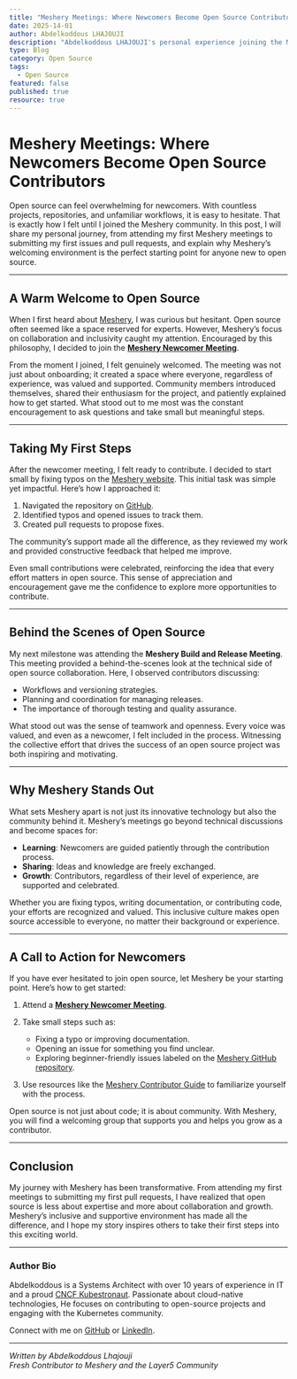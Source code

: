 ```yaml
---
title: "Meshery Meetings: Where Newcomers Become Open Source Contributors"
date: 2025-14-01
author: Abdelkoddous LHAJOUJI
description: "Abdelkoddous LHAJOUJI's personal experience joining the Meshery community and creating his first issues and PRs"
type: Blog
category: Open Source
tags:
  - Open Source
featured: false
published: true
resource: true
---
```



<BlogWrapper>

# Meshery Meetings: Where Newcomers Become Open Source Contributors

Open source can feel overwhelming for newcomers. With countless projects, repositories, and unfamiliar workflows, it is easy to hesitate. That is exactly how I felt until I joined the Meshery community. In this post, I will share my personal journey, from attending my first Meshery meetings to submitting my first issues and pull requests, and explain why Meshery’s welcoming environment is the perfect starting point for anyone new to open source.

---

## A Warm Welcome to Open Source

When I first heard about [Meshery](https://meshery.io), I was curious but hesitant. Open source often seemed like a space reserved for experts. However, Meshery’s focus on collaboration and inclusivity caught my attention. Encouraged by this philosophy, I decided to join the **[Meshery Newcomer Meeting](https://docs.meshery.io/project/contributing#community-meetings)**.

From the moment I joined, I felt genuinely welcomed. The meeting was not just about onboarding; it created a space where everyone, regardless of experience, was valued and supported. Community members introduced themselves, shared their enthusiasm for the project, and patiently explained how to get started. What stood out to me most was the constant encouragement to ask questions and take small but meaningful steps.

---

## Taking My First Steps

After the newcomer meeting, I felt ready to contribute. I decided to start small by fixing typos on the [Meshery website](https://meshery.io). This initial task was simple yet impactful. Here’s how I approached it:

1. Navigated the repository on [GitHub](https://github.com/meshery/meshery).
2. Identified typos and opened issues to track them.
3. Created pull requests to propose fixes.

The community’s support made all the difference, as they reviewed my work and provided constructive feedback that helped me improve.

Even small contributions were celebrated, reinforcing the idea that every effort matters in open source. This sense of appreciation and encouragement gave me the confidence to explore more opportunities to contribute.

---

## Behind the Scenes of Open Source

My next milestone was attending the **Meshery Build and Release Meeting**. This meeting provided a behind-the-scenes look at the technical side of open source collaboration. Here, I observed contributors discussing:

- Workflows and versioning strategies.
- Planning and coordination for managing releases.
- The importance of thorough testing and quality assurance.

What stood out was the sense of teamwork and openness. Every voice was valued, and even as a newcomer, I felt included in the process. Witnessing the collective effort that drives the success of an open source project was both inspiring and motivating.

---

## Why Meshery Stands Out

What sets Meshery apart is not just its innovative technology but also the community behind it. Meshery’s meetings go beyond technical discussions and become spaces for:

- **Learning**: Newcomers are guided patiently through the contribution process.
- **Sharing**: Ideas and knowledge are freely exchanged.
- **Growth**: Contributors, regardless of their level of experience, are supported and celebrated.

Whether you are fixing typos, writing documentation, or contributing code, your efforts are recognized and valued. This inclusive culture makes open source accessible to everyone, no matter their background or experience.

---

## A Call to Action for Newcomers

If you have ever hesitated to join open source, let Meshery be your starting point. Here’s how to get started:

1. Attend a **[Meshery Newcomer Meeting](https://docs.meshery.io/project/contributing#community-meetings)**.
2. Take small steps such as:
   - Fixing a typo or improving documentation.
   - Opening an issue for something you find unclear.
   - Exploring beginner-friendly issues labeled on the [Meshery GitHub repository](https://github.com/meshery/meshery/labels/good%20first%20issue).

3. Use resources like the [Meshery Contributor Guide](https://docs.meshery.io/project/contributing) to familiarize yourself with the process.

Open source is not just about code; it is about community. With Meshery, you will find a welcoming group that supports you and helps you grow as a contributor.

---

## Conclusion

My journey with Meshery has been transformative. From attending my first meetings to submitting my first pull requests, I have realized that open source is less about expertise and more about collaboration and growth. Meshery’s inclusive and supportive environment has made all the difference, and I hope my story inspires others to take their first steps into this exciting world.

---

### **Author Bio**  
Abdelkoddous is a Systems Architect with over 10 years of experience in IT and a proud [CNCF Kubestronaut](https://www.cncf.io/training/kubestronaut/?p=abdelkoddous-lhajouji). Passionate about cloud-native technologies, He focuses on contributing to open-source projects and engaging with the Kubernetes community.  

Connect with me on [GitHub](https://github.com/lhajouji) or [LinkedIn](https://www.linkedin.com/in/lhajouji/).

---

*Written by Abdelkoddous Lhajouji*  
*Fresh Contributor to Meshery and the Layer5 Community*

</BlogWrapper>
